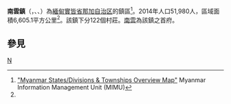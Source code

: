 {{Infobox settlement
|name =南雲鎮
|native_name = {{lang|my|နန်းယွန်းမြို့နယ်}}
|settlement_type = [[那加自治区|那加自治区]]鎮區
|image_skyline = "Nanyon".jpg
|image_map = Nanyun Township.svg
|mapsize = 
|map_caption = 南雲鎮在實皆省的位置
|seat = [[南雲|南雲]]
|seat_type = 首府
|subdivision_type = 國家
|subdivision_name = {{flag|Burma}}
|subdivision_type1 = [[缅甸行政区划|省邦]]
|subdivision_name1 = [[實皆省|實皆省]]
|subdivision_type2 = [[縣_(緬甸)|縣]]
|subdivision_name2 = [[那加自治区|那加自治区]]
|area_total_km2 = 6,605.1
|population_footnotes =<ref name="citypopulation">[http://www.citypopulation.de/php/myanmar-admin.php MYANMAR: Administrative Division]. Citypopulation. 2015-11-22</ref>
|population = 51,980
|population_as_of = 2014
|population_density_km2 = 7.87
|coordinates            = {{coord|26|55|N|96|14|E|region:MM|display=inline,title}}
|elevation_ft = 
|elevation_m = 
|timezone = [[Myanmar_Standard_Time|MST]]
|utc_offset = +6:30
|website =
}}

'''南雲鎮'''（{{lang-my|နန်းယွန်းမြို့နယ်}}，{{lang-en|Nanyun Township}}、{{lang|en|Namyung Township}}、{{lang|en|Taiyawng Township}}）為[[緬甸|緬甸]][[實皆省|實皆省]][[那加自治区|那加自治区]]的鎮區<ref name="MIMU001">[http://www.burmalibrary.org/docs6/MIMU001_A3_SD%20&%20Township%20Overview.pdf "Myanmar States/Divisions & Townships Overview Map"] {{Wayback|url=http://www.burmalibrary.org/docs6/MIMU001_A3_SD%20%26%20Township%20Overview.pdf |date=20101203160828 }} Myanmar Information Management Unit (MIMU)</ref>。2014年人口51,980人，區域面積6,605.1平方公里<ref name=citypopulation/>。該鎮下分122個村莊。[[南雲|南雲]]為該鎮之首府。

==參見==
{{Reflist}}

{{實皆省行政區劃|state=collapsed}}

[[Category:實皆省鎮區|N]]

{{Burma-geo-stub}}